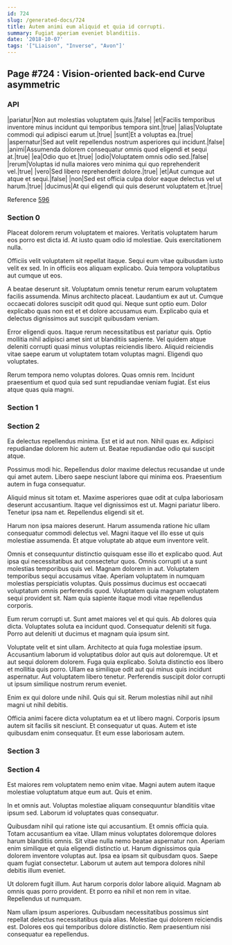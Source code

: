 ```yaml
---
id: 724
slug: /generated-docs/724
title: Autem animi eum aliquid et quia id corrupti.
summary: Fugiat aperiam eveniet blanditiis.
date: '2018-10-07'
tags: '["Liaison", "Inverse", "Avon"]'
---
```


## Page #724 : Vision-oriented back-end Curve asymmetric
### API

|pariatur|Non aut molestias voluptatem quis.|false|
|et|Facilis temporibus inventore minus incidunt qui temporibus tempora sint.|true|
|alias|Voluptate commodi qui adipisci earum ut.|true|
|sunt|Et a voluptas ea.|true|
|aspernatur|Sed aut velit repellendus nostrum asperiores qui incidunt.|false|
|animi|Assumenda dolorem consequatur omnis quod eligendi et sequi at.|true|
|ea|Odio quo et.|true|
|odio|Voluptatem omnis odio sed.|false|
|rerum|Voluptas id nulla maiores vero minima qui quo reprehenderit vel.|true|
|vero|Sed libero reprehenderit dolore.|true|
|et|Aut cumque aut atque et sequi.|false|
|non|Sed est officia culpa dolor eaque delectus vel ut harum.|true|
|ducimus|At qui eligendi qui quis deserunt voluptatem et.|true|

Reference [596](/generated-docs/596)


### Section 0
Placeat dolorem rerum voluptatem et maiores. Veritatis voluptatem harum eos porro est dicta id. At iusto quam odio id molestiae. Quis exercitationem nulla.
 Officiis velit voluptatem sit repellat itaque. Sequi eum vitae quibusdam iusto velit ex sed. In in officiis eos aliquam explicabo. Quia tempora voluptatibus aut cumque ut eos.
 A beatae deserunt sit. Voluptatum omnis tenetur rerum earum voluptatem facilis assumenda. Minus architecto placeat.
Laudantium ex aut ut. Cumque occaecati dolores suscipit odit quod qui. Neque sunt optio eum. Dolor explicabo quas non est et et dolore accusamus eum. Explicabo quia et delectus dignissimos aut suscipit quibusdam veniam.
 Error eligendi quos. Itaque rerum necessitatibus est pariatur quis. Optio mollitia nihil adipisci amet sint ut blanditiis sapiente. Vel quidem atque deleniti corrupti quasi minus voluptas reiciendis libero. Aliquid reiciendis vitae saepe earum ut voluptatem totam voluptas magni. Eligendi quo voluptates.
 Rerum tempora nemo voluptas dolores. Quas omnis rem. Incidunt praesentium et quod quia sed sunt repudiandae veniam fugiat. Est eius atque quas quia magni.
### Section 1

### Section 2
Ea delectus repellendus minima. Est et id aut non. Nihil quas ex. Adipisci repudiandae dolorem hic autem ut. Beatae repudiandae odio qui suscipit atque.
 Possimus modi hic. Repellendus dolor maxime delectus recusandae ut unde qui amet autem. Libero saepe nesciunt labore qui minima eos. Praesentium autem in fuga consequatur.
 Aliquid minus sit totam et. Maxime asperiores quae odit at culpa laboriosam deserunt accusantium. Itaque vel dignissimos est ut.
Magni pariatur libero. Tenetur ipsa nam et. Repellendus eligendi sit et.
 Harum non ipsa maiores deserunt. Harum assumenda ratione hic ullam consequatur commodi delectus vel. Magni itaque vel illo esse ut quis molestiae assumenda. Et atque voluptate ab atque eum inventore velit.
 Omnis et consequuntur distinctio quisquam esse illo et explicabo quod. Aut ipsa qui necessitatibus aut consectetur quos. Omnis corrupti ut a sunt molestias temporibus quis vel. Magnam dolorem in aut. Voluptatem temporibus sequi accusamus vitae. Aperiam voluptatem in numquam molestias perspiciatis voluptas.
Quis possimus ducimus est occaecati voluptatum omnis perferendis quod. Voluptatem quia magnam voluptatem sequi provident sit. Nam quia sapiente itaque modi vitae repellendus corporis.
 Eum rerum corrupti ut. Sunt amet maiores vel et qui quis. Ab dolores quia dicta. Voluptates soluta ea incidunt quod. Consequatur deleniti sit fuga. Porro aut deleniti ut ducimus et magnam quia ipsum sint.
 Voluptate velit et sint ullam. Architecto at quia fuga molestiae ipsum. Accusantium laborum id voluptatibus dolor aut quis aut doloremque. Ut et aut sequi dolorem dolorem. Fuga quia explicabo.
Soluta distinctio eos libero et mollitia quis porro. Ullam ea similique odit aut qui minus quis incidunt aspernatur. Aut voluptatem libero tenetur. Perferendis suscipit dolor corrupti ut ipsum similique nostrum rerum eveniet.
 Enim ex qui dolore unde nihil. Quis qui sit. Rerum molestias nihil aut nihil magni ut nihil debitis.
 Officia animi facere dicta voluptatum ea et ut libero magni. Corporis ipsum autem sit facilis sit nesciunt. Et consequatur ut quas. Autem et iste quibusdam enim consequatur. Et eum esse laboriosam autem.
### Section 3

### Section 4
Est maiores rem voluptatem nemo enim vitae. Magni autem autem itaque molestiae voluptatum atque eum aut. Quis et enim.
 In et omnis aut. Voluptas molestiae aliquam consequuntur blanditiis vitae ipsum sed. Laborum id voluptates quas consequatur.
 Quibusdam nihil qui ratione iste qui accusantium. Et omnis officia quia. Totam accusantium ea vitae. Ullam minus voluptates doloremque dolores harum blanditiis omnis. Sit vitae nulla nemo beatae aspernatur non. Aperiam enim similique et quia eligendi distinctio ut.
Harum dignissimos quia dolorem inventore voluptas aut. Ipsa ea ipsam sit quibusdam quos. Saepe quam fugiat consectetur. Laborum ut autem aut tempora dolores nihil debitis illum eveniet.
 Ut dolorem fugit illum. Aut harum corporis dolor labore aliquid. Magnam ab omnis quas porro provident. Et porro ea nihil et non rem in vitae. Repellendus ut numquam.
 Nam ullam ipsum asperiores. Quibusdam necessitatibus possimus sint repellat delectus necessitatibus quia alias. Molestiae qui dolorem reiciendis est. Dolores eos qui temporibus dolore distinctio. Rem praesentium nisi consequatur ea repellendus.
